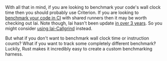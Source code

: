 With all that in mind, if you are looking to benchmark your code's wall clock time
then you should probably use Criterion.
If you are looking to [benchmark your code in CI][continuous benchmarking]
with shared runners then it may be worth checking out Iai.
Note though, Iai hasn't been update [in over 3 years][github iai].
So you might consider [using Iai-Callgrind][adapters iai callgrind] instead.

But what if you don't want to benchmark wall clock time or instruction counts?
What if you want to track some completely different benchmark‽
Luckily, Rust makes it incredibly easy to create a custom benchmarking harness.

[github iai]: https://github.com/bheisler/iai/commits/main/

[continuous benchmarking]: /docs/explanation/continuous-benchmarking/
[adapters iai callgrind]: /docs/explanation/adapters/#-rust-iai-callgrind
